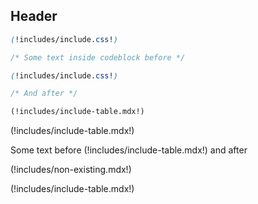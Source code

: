 ## Header

```css
(!includes/include.css!)
```

```css
/* Some text inside codeblock before */

(!includes/include.css!)

/* And after */
```

```md
(!includes/include-table.mdx!)
```

(!includes/include-table.mdx!)

Some text before (!includes/include-table.mdx!) and after

(!includes/non-existing.mdx!)

<Tabs>
  <TabItem label="Include inside tab">
    (!includes/include-table.mdx!)
  </TabItem>
</Tabs>
